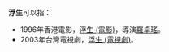 

'''浮生'''可以指：

*1996年香港電影，[[浮生_(電影)|浮生 (電影)]]，導演[[羅卓瑤|羅卓瑤]]。
*2003年台灣電視劇，[[浮生_(電視劇)|浮生 (電視劇)]]。


{{disambig|二字消歧義}}